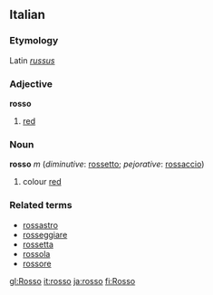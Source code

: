 ==Italian==
===Etymology===
Latin ''[[russus]]''
===Adjective===
'''rosso'''

# [[red]]

===Noun===
'''rosso''' ''m'' (''diminutive'': [[rossetto]]; ''pejorative'': [[rossaccio]])

# colour [[red]]

===Related terms===
*[[rossastro]]
*[[rosseggiare]]
*[[rossetta]]
*[[rossola]]
*[[rossore]]

[[gl:Rosso]]
[[it:rosso]]
[[ja:rosso]]
[[fi:Rosso]]